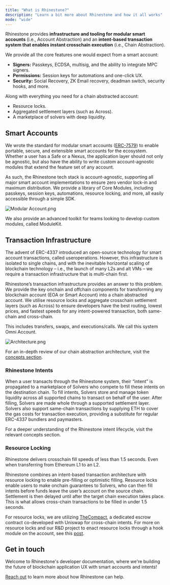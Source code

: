 ```yaml
---
title: "What is Rhinestone?"
description: "Learn a bit more about Rhinestone and how it all works"
mode: "wide"
---
```


Rhinestone provides **infrastructure and tooling for modular smart accounts** (i.e., Account Abstraction) and an **intent-based transaction system that enables instant crosschain execution** (i.e., Chain Abstraction).

We provide all the core features one would expect from a smart account:

- **Signers:** Passkeys, ECDSA, multisig, and the ability to integrate MPC signers.
- **Permissions:** Session keys for automations and one-click UX.
- **Security:** Social Recovery, ZK Email recovery, deadman switch, security hooks, and more.

Along with everything you need for a chain abstracted account:

- Resource locks.
- Aggregated settlement layers (such as Across).
- A marketplace of solvers with deep liquidity.

## Smart Accounts

We wrote the standard for modular smart accounts ([ERC-7579](https://erc7579.com/)) to enable portable, secure, and extensible smart accounts for the ecosystem. Whether a user has a Safe or a Nexus, the application layer should not only be agnostic, but also have the ability to write custom account-agnostic modules that extend the feature set of any account.

As such, the Rhinestone tech stack is account-agnostic, supporting all major smart account implementations to ensure zero vendor lock-in and maximum distribution. We provide a library of Core Modules, including passkeys, session keys, automations, resource locking, and more, all easily accessible through a simple SDK.

![Modular Account.png](/images/ModularAccount.png)

We also provide an advanced toolkit for teams looking to develop custom modules, called ModuleKit.

## Transaction Infrastructure

The advent of ERC-4337 introduced an open-source technology for smart account transactions, called useroperations. However, this infrastructure is isolated to single chains, and with the inevitable horizontal scaling of blockchain technology – i.e., the launch of many L2s and alt VMs – we require a transaction infrastructure that is multi-chain first.

Rhinestone’s transaction infrastructure provides an answer to this problem. We provide the key onchain and offchain components for transforming any blockchain account (EOA or Smart Account) into a chain abstracted account. We utilise resource locks and aggregate crosschain settlement layers (such as Across) to ensure developers have the best routing, lowest prices, and fastest speeds for any intent-powered transaction, both same-chain and cross-chain. 

This includes transfers, swaps, and executions/calls. We call this system Omni Account.

![Architecture.png](/images/Architecture.png)

For an in-depth review of our chain abstraction architecture, visit the [concepts section](../concepts/chain-abstraction).

### **Rhinestone Intents**

When a user transacts through the Rhinestone system, their “intent” is propagated to a marketplace of Solvers who compete to fill these intents on the destination chain. To fill intents, Solvers store and manage token liquidity across all supported chains to transact on behalf of the user. After filling, Solvers are made whole through a supported settlement layer. Solvers also support same-chain transactions by supplying ETH to cover the gas costs for transaction execution, providing a substitute for regular ERC-4337 bundlers and paymasters.

For a deeper understanding of the Rhinestone intent lifecycle, visit the relevant concepts section.

### Resource Locking

Rhinestone delivers crosschain fill speeds of less than 1.5 seconds. Even when transferring from Ethereum L1 to an L2.  

Rhinestone combines an intent-based transaction architecture with resource locking to enable pre-filling or optimistic filling. Resource locks enable users to make onchain guarantees to Solvers, who can then fill intents before funds leave the user’s account on the source chain. Settlement is then delayed until after the target chain execution takes place. This is what allows cross-chain transactions to be filled in under 1.5 seconds. 

For resource locks, we are utilizing [TheCompact](https://github.com/Uniswap/the-compact), a dedicated escrow contract co-developed with Uniswap for cross-chain intents. For more on resource locks and our R&D project to enact resource locks through a hook module on the account, see this [post](https://blog.rhinestone.wtf/resource-lock-hook-335590cec733).

## Get in touch

Welcome to Rhinestone's developer documentation, where we're building the future of blockchain application UX with smart accounts and intents\!

[Reach out](https://t.me/kurt_larsen) to learn more about how Rhinestone can help.
